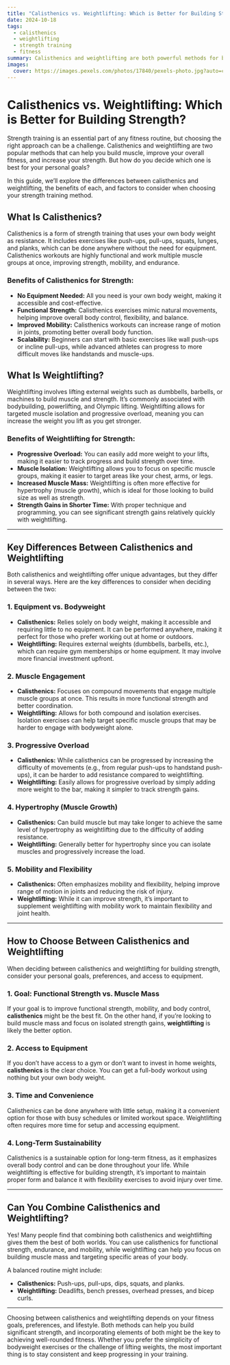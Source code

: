 ```yaml
---
title: "Calisthenics vs. Weightlifting: Which is Better for Building Strength?"
date: 2024-10-18
tags:
  - calisthenics
  - weightlifting
  - strength training
  - fitness
summary: Calisthenics and weightlifting are both powerful methods for building strength, but which one is right for you? In this guide, we’ll break down the benefits, differences, and key factors to help you decide which training style fits your goals.
images:
  cover: https://images.pexels.com/photos/17840/pexels-photo.jpg?auto=compress&cs=tinysrgb&w=800
---
```


# Calisthenics vs. Weightlifting: Which is Better for Building Strength?

Strength training is an essential part of any fitness routine, but choosing the right approach can be a challenge. Calisthenics and weightlifting are two popular methods that can help you build muscle, improve your overall fitness, and increase your strength. But how do you decide which one is best for your personal goals?

In this guide, we’ll explore the differences between calisthenics and weightlifting, the benefits of each, and factors to consider when choosing your strength training method.

## What Is Calisthenics?

Calisthenics is a form of strength training that uses your own body weight as resistance. It includes exercises like push-ups, pull-ups, squats, lunges, and planks, which can be done anywhere without the need for equipment. Calisthenics workouts are highly functional and work multiple muscle groups at once, improving strength, mobility, and endurance.

### Benefits of Calisthenics for Strength:
- **No Equipment Needed:** All you need is your own body weight, making it accessible and cost-effective.
- **Functional Strength:** Calisthenics exercises mimic natural movements, helping improve overall body control, flexibility, and balance.
- **Improved Mobility:** Calisthenics workouts can increase range of motion in joints, promoting better overall body function.
- **Scalability:** Beginners can start with basic exercises like wall push-ups or incline pull-ups, while advanced athletes can progress to more difficult moves like handstands and muscle-ups.

## What Is Weightlifting?

Weightlifting involves lifting external weights such as dumbbells, barbells, or machines to build muscle and strength. It’s commonly associated with bodybuilding, powerlifting, and Olympic lifting. Weightlifting allows for targeted muscle isolation and progressive overload, meaning you can increase the weight you lift as you get stronger.

### Benefits of Weightlifting for Strength:
- **Progressive Overload:** You can easily add more weight to your lifts, making it easier to track progress and build strength over time.
- **Muscle Isolation:** Weightlifting allows you to focus on specific muscle groups, making it easier to target areas like your chest, arms, or legs.
- **Increased Muscle Mass:** Weightlifting is often more effective for hypertrophy (muscle growth), which is ideal for those looking to build size as well as strength.
- **Strength Gains in Shorter Time:** With proper technique and programming, you can see significant strength gains relatively quickly with weightlifting.

---

## Key Differences Between Calisthenics and Weightlifting

Both calisthenics and weightlifting offer unique advantages, but they differ in several ways. Here are the key differences to consider when deciding between the two:

### 1. **Equipment vs. Bodyweight**
- **Calisthenics:** Relies solely on body weight, making it accessible and requiring little to no equipment. It can be performed anywhere, making it perfect for those who prefer working out at home or outdoors.
- **Weightlifting:** Requires external weights (dumbbells, barbells, etc.), which can require gym memberships or home equipment. It may involve more financial investment upfront.

### 2. **Muscle Engagement**
- **Calisthenics:** Focuses on compound movements that engage multiple muscle groups at once. This results in more functional strength and better coordination.
- **Weightlifting:** Allows for both compound and isolation exercises. Isolation exercises can help target specific muscle groups that may be harder to engage with bodyweight alone.

### 3. **Progressive Overload**
- **Calisthenics:** While calisthenics can be progressed by increasing the difficulty of movements (e.g., from regular push-ups to handstand push-ups), it can be harder to add resistance compared to weightlifting.
- **Weightlifting:** Easily allows for progressive overload by simply adding more weight to the bar, making it simpler to track strength gains.

### 4. **Hypertrophy (Muscle Growth)**
- **Calisthenics:** Can build muscle but may take longer to achieve the same level of hypertrophy as weightlifting due to the difficulty of adding resistance.
- **Weightlifting:** Generally better for hypertrophy since you can isolate muscles and progressively increase the load.

### 5. **Mobility and Flexibility**
- **Calisthenics:** Often emphasizes mobility and flexibility, helping improve range of motion in joints and reducing the risk of injury.
- **Weightlifting:** While it can improve strength, it’s important to supplement weightlifting with mobility work to maintain flexibility and joint health.

---

## How to Choose Between Calisthenics and Weightlifting

When deciding between calisthenics and weightlifting for building strength, consider your personal goals, preferences, and access to equipment.

### 1. **Goal: Functional Strength vs. Muscle Mass**
If your goal is to improve functional strength, mobility, and body control, **calisthenics** might be the best fit. On the other hand, if you’re looking to build muscle mass and focus on isolated strength gains, **weightlifting** is likely the better option.

### 2. **Access to Equipment**
If you don’t have access to a gym or don’t want to invest in home weights, **calisthenics** is the clear choice. You can get a full-body workout using nothing but your own body weight.

### 3. **Time and Convenience**
Calisthenics can be done anywhere with little setup, making it a convenient option for those with busy schedules or limited workout space. Weightlifting often requires more time for setup and accessing equipment.

### 4. **Long-Term Sustainability**
Calisthenics is a sustainable option for long-term fitness, as it emphasizes overall body control and can be done throughout your life. While weightlifting is effective for building strength, it’s important to maintain proper form and balance it with flexibility exercises to avoid injury over time.

---

## Can You Combine Calisthenics and Weightlifting?

Yes! Many people find that combining both calisthenics and weightlifting gives them the best of both worlds. You can use calisthenics for functional strength, endurance, and mobility, while weightlifting can help you focus on building muscle mass and targeting specific areas of your body.

A balanced routine might include:
- **Calisthenics:** Push-ups, pull-ups, dips, squats, and planks.
- **Weightlifting:** Deadlifts, bench presses, overhead presses, and bicep curls.

---

Choosing between calisthenics and weightlifting depends on your fitness goals, preferences, and lifestyle. Both methods can help you build significant strength, and incorporating elements of both might be the key to achieving well-rounded fitness. Whether you prefer the simplicity of bodyweight exercises or the challenge of lifting weights, the most important thing is to stay consistent and keep progressing in your training.

